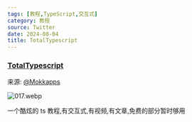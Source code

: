 ```yaml
---
tags: [教程,TypeScript,交互式]
category: 教程
source: Twitter
date: 2024-08-04
title: TotalTypescript
---
```


### [TotalTypescript](https://www.totaltypescript.com/)

来源: [@Mokkapps](https://x.com/Mokkapps/status/1819765173290189210)

![017.webp](https://img.mengpeng.tech/i/2024/11/24/6742f9bba242a.webp)

一个酷炫的 ts 教程,有交互式,有视频,有文章,免费的部分暂时够用
